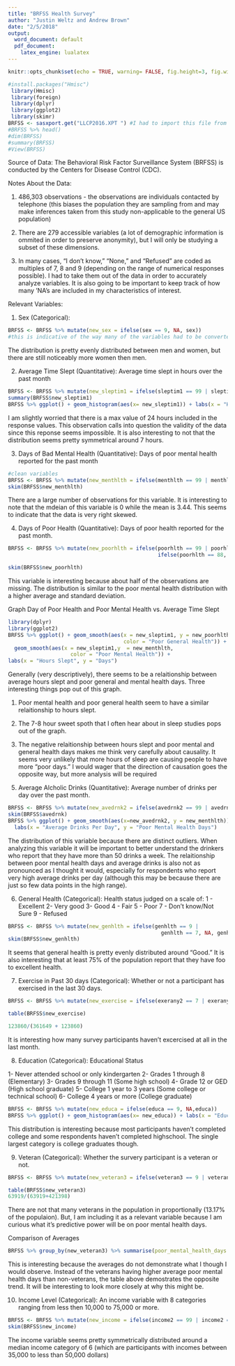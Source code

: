 ```yaml
---
title: "BRFSS Health Survey"
author: "Justin Weltz and Andrew Brown"
date: "2/5/2018"
output:
  word_document: default
  pdf_document:
    latex_engine: lualatex
---
```


```r
knitr::opts_chunk$set(echo = TRUE, warning= FALSE, fig.height=3, fig.width=6, fig.align = "center")
```

```r
#install.packages("Hmisc")
 library(Hmisc)
 library(foreign)
 library(dplyr)
 library(ggplot2)
 library(skimr)
BRFSS <- sasxport.get("LLCP2016.XPT ") #I had to import this file from a SAS format
#BRFSS %>% head()
#dim(BRFSS)
#summary(BRFSS)
#View(BRFSS)
```

Source of Data: The Behavioral Risk Factor Surveillance System (BRFSS) is conducted by the Centers for Disease Control (CDC).

Notes About the Data:

1. 486,303 observations - the observations are individuals contacted by telephone (this biases the population they are sampling from and may make inferences taken from this study non-applicable to the general US population)

2. There are 279 accessible variables (a lot of demographic information is ommited in order to preserve anonymity), but I will only be studying a subset of these dimensions.

3. In many cases, "I don't know," "None," and "Refused" are coded as multiples of 7, 8 and 9 (depending on the range of numerical responses possible). I had to take them out of the data in order to accurately analyze variables. It is also going to be important to keep track of how many 'NA's are included in my characteristics of interest.



Relevant Variables:

1) Sex (Categorical):

```r
BRFSS <- BRFSS %>% mutate(new_sex = ifelse(sex == 9, NA, sex))
#this is indicative of the way many of the variables had to be converted 
```

The distribution is pretty evenly distributed between men and women, but there are still noticeably more women then men.

2) Average Time Slept (Quantitative): Average time slept in hours over the past month

```r
BRFSS <- BRFSS %>% mutate(new_sleptim1 = ifelse(sleptim1 == 99 | sleptim1 == 77, NA, sleptim1))
summary(BRFSS$new_sleptim1)
BRFSS %>% ggplot() + geom_histogram(aes(x= new_sleptim1)) + labs(x = "Hours Slept")
```

I am slightly worried that there is a max value of 24 hours included in the response values. This observation calls into question the validity of the data since this reponse seems impossible. It is also interesting to not that the distribution seems pretty symmetrical around 7 hours.

3) Days of Bad Mental Health (Quantitative): Days of poor mental health reported for the past month

```r
#clean variables
BRFSS <- BRFSS %>% mutate(new_menthlth = ifelse(menthlth == 99 | menthlth == 77, NA,                                      ifelse(menthlth == 88, 0, menthlth)))
skim(BRFSS$new_menthlth)
```

There are a large number of observations for this variable. It is interesting to note that the mdeian of this variable is 0 while the mean is 3.44. This seems to indicate that the data is very right skewed.

4) Days of Poor Health (Quantitative): Days of poor health reported for the past month.

```r
BRFSS <- BRFSS %>% mutate(new_poorhlth = ifelse(poorhlth == 99 | poorhlth == 77, NA, 
                                                ifelse(poorhlth == 88, 0, poorhlth)))

skim(BRFSS$new_poorhlth)
```

This variable is interesting because about half of the observations are missing. The distribution is similar to the poor mental health distribution with a higher average and standard deviation.

Graph Day of Poor Health and Poor Mental Health vs. Average Time Slept
```r
library(dplyr)
library(ggplot2)
BRFSS %>% ggplot() + geom_smooth(aes(x = new_sleptim1, y = new_poorhlth,
                                     color = "Poor General Health")) + 
  geom_smooth(aes(x = new_sleptim1,y  = new_menthlth, 
                    color = "Poor Mental Health")) + 
labs(x = "Hours Slept", y = "Days")
```

Generally (very descriptively), there seems to be a relaitionship between average hours slept and poor general and mental health days. Three interesting things pop out of this graph. 

1. Poor mental health and poor general health seem to have a similar relaitionship to hours slept.

2. The 7-8 hour sweet spoth that I often hear about in sleep studies pops out of the graph.

3. The negative relaitionship between hours slept and poor mental and general health days makes me think very carefully about causality. It seems very unlikely that more hours of sleep are causing people to have more "poor days." I would wager that the direction of causation goes the opposite way, but more analysis will be required

5) Average Alcholic Drinks (Quantitative): Average number of drinks per day over the past month.

```r
BRFSS <- BRFSS %>% mutate(new_avedrnk2 = ifelse(avedrnk2 == 99 | avedrnk2 == 77, NA,avedrnk2))
skim(BRFSS$avedrnk)
BRFSS %>% ggplot() + geom_smooth(aes(x=new_avedrnk2, y = new_menthlth)) + 
  labs(x = "Average Drinks Per Day", y = "Poor Mental Health Days")
```

The distribution of this variable because there are distinct outliers. When analyzing this variable it will be important to better understand the drinkers who report that they have more than 50 drinks a week. The relaitionship between poor mental health days and average drinks is also not as pronounced as I thought it would, especially for respondents who report very high average drinks per day (although this may be because there are just so few data points in the high range).

6) General Health (Categorical): Health status judged on a scale of:
1 - Excellent
2- Very good
3- Good
4 - Fair
5 - Poor
7 - Don’t know/Not Sure
9 - Refused

```r
BRFSS <- BRFSS %>% mutate(new_genhlth = ifelse(genhlth == 9 | 
                                                 genhlth == 7, NA, genhlth))
skim(BRFSS$new_genhlth)
```

It seems that general health is pretty evenly distributed around "Good." It is also interesting that at least 75% of the population report that they have foo to excellent health.

7) Exercise in Past 30 days (Categorical): Whether or not a participant has exercised in the last 30 days. 

```r
BRFSS <- BRFSS %>% mutate(new_exercise = ifelse(exerany2 == 7 | exerany2 == 9, NA,exerany2))

```

```r
table(BRFSS$new_exercise)
```

```r
123860/(361649 + 123860)
```

It is interesting how many survey participants haven't excercised at all in the last month.


8) Education (Categorical): Educational Status

1- Never attended school or only kindergarten
2- Grades 1 through 8 (Elementary)
3- Grades 9 through 11 (Some high school)
4- Grade 12 or GED (High school graduate)
5- College 1 year to 3 years (Some college or
technical school)
6- College 4 years or more (College graduate)

```r
BRFSS <- BRFSS %>% mutate(new_educa = ifelse(educa == 9, NA,educa))
BRFSS %>% ggplot() + geom_histogram(aes(x= new_educa)) + labs(x = "Education")
```
This distribution is interesting because most participants haven't completed college and some respondents haven't completed highschool. The single largest category is college graduates though.

9) Veteran (Categorical): Whether the survery participant is a veteran or not.

```r
BRFSS <- BRFSS %>% mutate(new_veteran3 = ifelse(veteran3 == 9 | veteran3 == 7, NA,veteran3))
```


```r
table(BRFSS$new_veteran3)
63919/(63919+421398)
```
There are not that many veterans in the population in proportionally (13.17% of the populaion). But, I am including it as a relevant variable because I am curious what it's predictive power will be on poor mental health days.

Comparison of Averages

```r
BRFSS %>% group_by(new_veteran3) %>% summarise(poor_mental_health_days = mean(new_menthlth, na.rm = TRUE))
```

This is interesting because the averages do not demonstrate what I though I would observe. Instead of the veterans having higher average poor mental health days than non-veterans, the table above demostrates the opposite trend. It will be interesting to look more closely at why this might be.

10) Income Level (Categorical): An income variable with 8 categories ranging from less then 10,000 to 75,000 or more.

```r
BRFSS <- BRFSS %>% mutate(new_income = ifelse(income2 == 99 | income2 == 77, NA, income2))
skim(BRFSS$new_income)
```

The income variable seems pretty symmetrically distributed around a median income category of 6 (which are participants with incomes between 35,000 to less than 50,000 dollars)